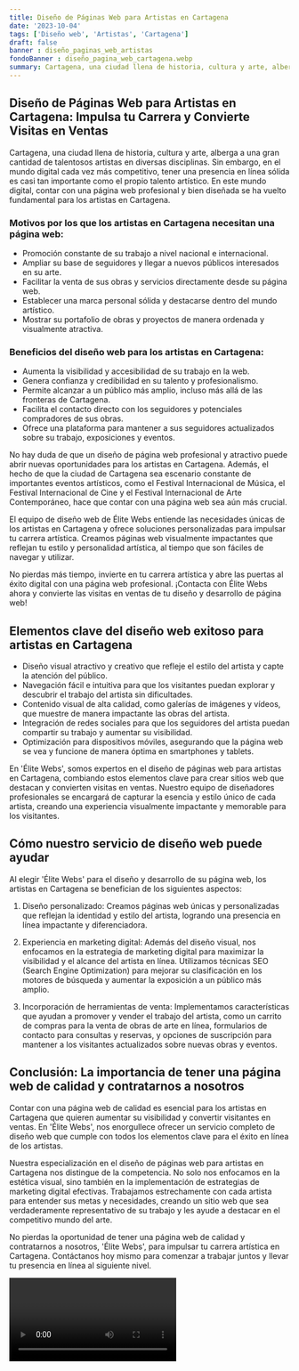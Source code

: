 ```yaml
---
title: Diseño de Páginas Web para Artistas en Cartagena
date: '2023-10-04'
tags: ['Diseño web', 'Artistas', 'Cartagena']
draft: false
banner : diseño_paginas_web_artistas
fondoBanner : diseño_pagina_web_cartagena.webp
summary: Cartagena, una ciudad llena de historia, cultura y arte, alberga a una gran cantidad de talentosos artistas en diversas disciplinas. Sin embargo, en el mundo digital cada vez más competitivo, tener una presencia en línea sólida es casi tan importante como el propio talento artístico. En este mundo digital, contar con una página web profesional y bien diseñada se ha vuelto fundamental para los artistas en Cartagena.
---
```


## Diseño de Páginas Web para Artistas en Cartagena: Impulsa tu Carrera y Convierte Visitas en Ventas

Cartagena, una ciudad llena de historia, cultura y arte, alberga a una gran cantidad de talentosos artistas en diversas disciplinas. Sin embargo, en el mundo digital cada vez más competitivo, tener una presencia en línea sólida es casi tan importante como el propio talento artístico. En este mundo digital, contar con una página web profesional y bien diseñada se ha vuelto fundamental para los artistas en Cartagena.

### Motivos por los que los artistas en Cartagena necesitan una página web:

- Promoción constante de su trabajo a nivel nacional e internacional.
- Ampliar su base de seguidores y llegar a nuevos públicos interesados en su arte.
- Facilitar la venta de sus obras y servicios directamente desde su página web.
- Establecer una marca personal sólida y destacarse dentro del mundo artístico.
- Mostrar su portafolio de obras y proyectos de manera ordenada y visualmente atractiva.

### Beneficios del diseño web para los artistas en Cartagena:

- Aumenta la visibilidad y accesibilidad de su trabajo en la web.
- Genera confianza y credibilidad en su talento y profesionalismo.
- Permite alcanzar a un público más amplio, incluso más allá de las fronteras de Cartagena.
- Facilita el contacto directo con los seguidores y potenciales compradores de sus obras.
- Ofrece una plataforma para mantener a sus seguidores actualizados sobre su trabajo, exposiciones y eventos.

No hay duda de que un diseño de página web profesional y atractivo puede abrir nuevas oportunidades para los artistas en Cartagena. Además, el hecho de que la ciudad de Cartagena sea escenario constante de importantes eventos artísticos, como el Festival Internacional de Música, el Festival Internacional de Cine y el Festival Internacional de Arte Contemporáneo, hace que contar con una página web sea aún más crucial.

El equipo de diseño web de Élite Webs entiende las necesidades únicas de los artistas en Cartagena y ofrece soluciones personalizadas para impulsar tu carrera artística. Creamos páginas web visualmente impactantes que reflejan tu estilo y personalidad artística, al tiempo que son fáciles de navegar y utilizar.

No pierdas más tiempo, invierte en tu carrera artística y abre las puertas al éxito digital con una página web profesional. ¡Contacta con Élite Webs ahora y convierte las visitas en ventas de tu diseño y desarrollo de página web!

<GifSeo />

<Cta />

## Elementos clave del diseño web exitoso para artistas en Cartagena

- Diseño visual atractivo y creativo que refleje el estilo del artista y capte la atención del público.
- Navegación fácil e intuitiva para que los visitantes puedan explorar y descubrir el trabajo del artista sin dificultades.
- Contenido visual de alta calidad, como galerías de imágenes y vídeos, que muestre de manera impactante las obras del artista.
- Integración de redes sociales para que los seguidores del artista puedan compartir su trabajo y aumentar su visibilidad.
- Optimización para dispositivos móviles, asegurando que la página web se vea y funcione de manera óptima en smartphones y tablets.

En 'Élite Webs', somos expertos en el diseño de páginas web para artistas en Cartagena, combiando estos elementos clave para crear sitios web que destacan y convierten visitas en ventas. Nuestro equipo de diseñadores profesionales se encargará de capturar la esencia y estilo único de cada artista, creando una experiencia visualmente impactante y memorable para los visitantes.

## Cómo nuestro servicio de diseño web puede ayudar

Al elegir 'Élite Webs' para el diseño y desarrollo de su página web, los artistas en Cartagena se benefician de los siguientes aspectos:

1. Diseño personalizado: Creamos páginas web únicas y personalizadas que reflejan la identidad y estilo del artista, logrando una presencia en línea impactante y diferenciadora.

2. Experiencia en marketing digital: Además del diseño visual, nos enfocamos en la estrategia de marketing digital para maximizar la visibilidad y el alcance del artista en línea. Utilizamos técnicas SEO (Search Engine Optimization) para mejorar su clasificación en los motores de búsqueda y aumentar la exposición a un público más amplio.

3. Incorporación de herramientas de venta: Implementamos características que ayudan a promover y vender el trabajo del artista, como un carrito de compras para la venta de obras de arte en línea, formularios de contacto para consultas y reservas, y opciones de suscripción para mantener a los visitantes actualizados sobre nuevas obras y eventos.

## Conclusión: La importancia de tener una página web de calidad y contratarnos a nosotros

Contar con una página web de calidad es esencial para los artistas en Cartagena que quieren aumentar su visibilidad y convertir visitantes en ventas. En 'Élite Webs', nos enorgullece ofrecer un servicio completo de diseño web que cumple con todos los elementos clave para el éxito en línea de los artistas.

Nuestra especialización en el diseño de páginas web para artistas en Cartagena nos distingue de la competencia. No solo nos enfocamos en la estética visual, sino también en la implementación de estrategias de marketing digital efectivas. Trabajamos estrechamente con cada artista para entender sus metas y necesidades, creando un sitio web que sea verdaderamente representativo de su trabajo y les ayude a destacar en el competitivo mundo del arte.

No pierdas la oportunidad de tener una página web de calidad y contratarnos a nosotros, 'Élite Webs', para impulsar tu carrera artística en Cartagena. Contáctanos hoy mismo para comenzar a trabajar juntos y llevar tu presencia en línea al siguiente nivel.

<Video />

<CtaBot job='Artistas' city='Cartagena'/>

<Gmaps query='Cartagena+españa+maps' />